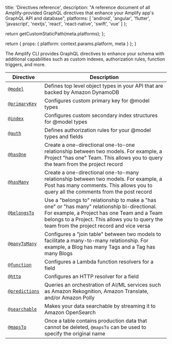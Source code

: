 
  title: 'Directives reference',
  description: "A reference document of all Amplify-provided GraphQL directives that enhance your Amplify app's GraphQL API and database",
  platforms: [
    'android',
    'angular',
    'flutter',
    'javascript',
    'nextjs',
    'react',
    'react-native',
    'swift',
    'vue'
  ]
};

  return getCustomStaticPath(meta.platforms);
};

  return {
    props: {
      platform: context.params.platform,
      meta
    }
  };
}

The Amplify CLI provides GraphQL directives to enhance your schema with additional capabilities such as custom indexes, authorization rules, function triggers, and more.

| Directive | Description |
| --- | --- |
| [`@model`](/gen1/[platform]/build-a-backend/graphqlapi/data-modeling/) | Defines top level object types in your API that are backed by Amazon DynamoDB |
| [`@primaryKey`](/gen1/[platform]/build-a-backend/graphqlapi/data-modeling/#configure-a-primary-key) | Configures custom primary key for @model types |
| [`@index`](/gen1/[platform]/build-a-backend/graphqlapi/data-modeling/#configure-a-secondary-index) | Configures custom secondary index structures for @model types |
| [`@auth`](/gen1/[platform]/build-a-backend/graphqlapi/customize-authorization-rules/) | Defines authorization rules for your @model types and fields |
| [`@hasOne`](/gen1/[platform]/build-a-backend/graphqlapi/data-modeling/#has-one-relationship) | Create a one-directional one-to-one relationship between two models. For example, a Project "has one" Team. This allows you to query the team from the project record |
| [`@hasMany`](/gen1/[platform]/build-a-backend/graphqlapi/data-modeling/#has-many-relationship) | Create a one-directional one-to-many relationship between two models. For example, a Post has many comments. This allows you to query all the comments from the post record |
| [`@belongsTo`](/gen1/[platform]/build-a-backend/graphqlapi/data-modeling/#belongs-to-relationship) | Use a "belongs to" relationship to make a "has one" or "has many" relationship bi-directional. For example, a Project has one Team and a Team belongs to a Project. This allows you to query the team from the project record and vice versa |
| [`@manyToMany`](/gen1/[platform]/build-a-backend/graphqlapi/data-modeling/#many-to-many-relationship) | Configures a "join table" between two models to facilitate a many-to-many relationship. For example, a Blog has many Tags and a Tag has many Blogs |
| [`@function`](/gen1/[platform]/build-a-backend/graphqlapi/custom-business-logic/#lambda-function-resolver) | Configures a Lambda function resolvers for a field |
| [`@http`](/gen1/[platform]/build-a-backend/graphqlapi/custom-business-logic/#http-resolver) | Configures an HTTP resolver for a field |
| [`@predictions`](/gen1/[platform]/build-a-backend/graphqlapi/connect-machine-learning-services/) | Queries an orchestration of AI/ML services such as Amazon Rekognition, Amazon Translate, and/or Amazon Polly |
| [`@searchable`](/gen1/[platform]/build-a-backend/graphqlapi/search-and-result-aggregations/) | Makes your data searchable by streaming it to Amazon OpenSearch |
| [`@mapsTo`](/gen1/[platform]/build-a-backend/graphqlapi/schema-evolution/) | Once a table contains production data that cannot be deleted, `@mapsTo` can be used to specify the original name |
